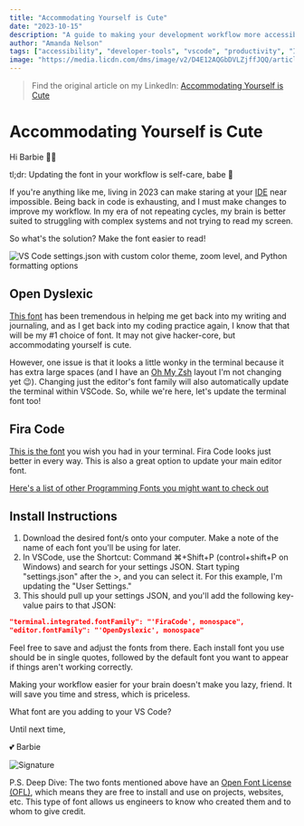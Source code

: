 ```yaml
---
title: "Accommodating Yourself is Cute"
date: "2023-10-15"
description: "A guide to making your development workflow more accessible and comfortable, featuring font recommendations and customization tips for VS Code."
author: "Amanda Nelson"
tags: ["accessibility", "developer-tools", "vscode", "productivity", "IDE"]
image: "https://media.licdn.com/dms/image/v2/D4E12AQGbDVLZjffJQQ/article-cover_image-shrink_720_1280/article-cover_image-shrink_720_1280/0/1697240921889?e=1753920000&v=beta&t=NTe07FTgnviT0ohERzRult4UUmZLlEub9Enwq1dwQjA"
---
```


> Find the original article on my LinkedIn: [Accommodating Yourself is Cute](https://www.linkedin.com/pulse/accommodating-yourself-cute-amanda-nelson/?trackingId=KVQFK7ydR%2By0xrJHQakeww%3D%3D)

# Accommodating Yourself is Cute

Hi Barbie 👋🏻 

tl;dr: Updating the font in your workflow is self-care, babe 🔮 

If you're anything like me, living in 2023 can make staring at your [IDE](https://en.wikipedia.org/wiki/Integrated_development_environment) near impossible. Being back in code is exhausting, and I must make changes to improve my workflow. In my era of not repeating cycles, my brain is better suited to struggling with complex systems and not trying to read my screen.

So what's the solution? Make the font easier to read!

![VS Code settings.json with custom color theme, zoom level, and Python formatting options](https://media.licdn.com/dms/image/v2/D4E12AQHolcSA345sqw/article-inline_image-shrink_400_744/article-inline_image-shrink_400_744/0/1697393304801?e=1753920000&v=beta&t=rc4Vtee04JSbXGqV7yqhJO4GEpTY2YTEZJbxdAaLLdk)

## Open Dyslexic

[This font](https://opendyslexic.org/) has been tremendous in helping me get back into my writing and journaling, and as I get back into my coding practice again, I know that that will be my #1 choice of font. It may not give hacker-core, but accommodating yourself is cute.

However, one issue is that it looks a little wonky in the terminal because it has extra large spaces (and I have an [Oh My Zsh](https://github.com/ohmyzsh/ohmyzsh) layout I'm not changing yet 😉). Changing just the editor's font family will also automatically update the terminal within VSCode. So, while we're here, let's update the terminal font too!

## Fira Code

[This is the font](https://github.com/tonsky/FiraCode) you wish you had in your terminal. Fira Code looks just better in every way. This is also a great option to update your main editor font.

[Here's a list of other Programming Fonts you might want to check out](https://kinsta.com/blog/best-programming-fonts/)

## Install Instructions

1. Download the desired font/s onto your computer. Make a note of the name of each font you'll be using for later.
2. In VSCode, use the Shortcut: Command ⌘+Shift+P (control+shift+P on Windows) and search for your settings JSON. Start typing "settings.json" after the >, and you can select it. For this example, I'm updating the "User Settings."
3. This should pull up your settings JSON, and you'll add the following key-value pairs to that JSON:

```json
"terminal.integrated.fontFamily": "'FiraCode', monospace",
"editor.fontFamily": "'OpenDyslexic', monospace"
```

Feel free to save and adjust the fonts from there. Each install font you use should be in single quotes, followed by the default font you want to appear if things aren't working correctly.

Making your workflow easier for your brain doesn't make you lazy, friend. It will save you time and stress, which is priceless.

What font are you adding to your VS Code?

Until next time,

💕 Barbie
<div style={{ textAlign: 'right' }}>
<img src="https://media.beehiiv.com/cdn-cgi/image/fit=scale-down,format=auto,onerror=redirect,quality=80/uploads/asset/file/5abd08ee-bc4d-49f0-9303-3d5d75ef4359/email_signatures.png?t=1742411231" alt="Signature" style={{ width: '20%' }} />
</div> 

P.S. Deep Dive: The two fonts mentioned above have an [Open Font License (OFL)](https://en.wikipedia.org/wiki/SIL_Open_Font_License), which means they are free to install and use on projects, websites, etc. This type of font allows us engineers to know who created them and to whom to give credit. 